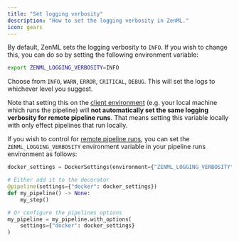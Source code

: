```yaml
---
title: "Set logging verbosity"
description: "How to set the logging verbosity in ZenML."
icon: gears
---
```


By default, ZenML sets the logging verbosity to `INFO`. If you wish to change this, you can do so by setting the following environment variable:

```bash
export ZENML_LOGGING_VERBOSITY=INFO
```

Choose from `INFO`, `WARN`, `ERROR`, `CRITICAL`, `DEBUG`. This will set the logs to whichever level you suggest.

Note that setting this on the [client environment](/develop/usage/project-setup/configure-python-environments#client-environment-or-the-runner-environment) (e.g. your local machine which runs the pipeline) will **not automatically set the same logging verbosity for remote pipeline runs**. That means setting this variable locally with only effect pipelines that run locally.

If you wish to control for [remote pipeline runs](/develop/user-guide/guides/production-guide/cloud-orchestration), you can set the `ZENML_LOGGING_VERBOSITY` environment variable in your pipeline runs environment as follows:

```py
docker_settings = DockerSettings(environment={"ZENML_LOGGING_VERBOSITY": "DEBUG"})

# Either add it to the decorator
@pipeline(settings={"docker": docker_settings})
def my_pipeline() -> None:
    my_step()

# Or configure the pipelines options
my_pipeline = my_pipeline.with_options(
    settings={"docker": docker_settings}
)
```
